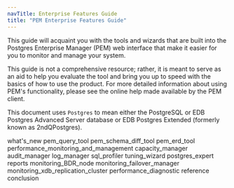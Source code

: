 ```yaml
---
navTitle: Enterprise Features Guide
title: "PEM Enterprise Features Guide"
---
```


This guide will acquaint you with the tools and wizards that are built into the Postgres Enterprise Manager (PEM) web interface that make it easier for you to monitor and manage your system.

This guide is not a comprehensive resource; rather, it is meant to serve as an aid to help you evaluate the tool and bring you up to speed with the basics of how to use the product. For more detailed information about using PEM's functionality, please see the online help made available by the PEM client.

This document uses `Postgres` to mean either the PostgreSQL or EDB Postgres Advanced Server database or EDB Postgres Extended (formerly known as 2ndQPostgres).

<div class="toctree" maxdepth="5">

what's_new pem_query_tool pem_schema_diff_tool pem_erd_tool performance_monitoring_and_management capacity_manager audit_manager log_manager sql_profiler tuning_wizard postgres_expert reports monitoring_BDR_node monitoring_failover_manager monitoring_xdb_replication_cluster performance_diagnostic reference conclusion

</div>
